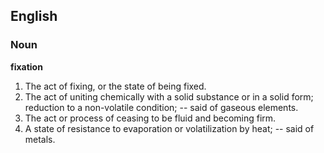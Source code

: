 ==English==

===Noun===

'''fixation'''

#The act of fixing, or the state of being fixed.
#The act of uniting chemically with a solid substance or in a solid form; reduction to a non-volatile condition; -- said of gaseous elements.
#The act or process of ceasing to be fluid and becoming firm.
#A state of resistance to evaporation or volatilization by heat; -- said of metals.